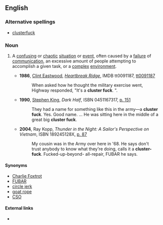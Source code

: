 ==English==

===Alternative spellings===
* [[clusterfuck]]

===Noun===
{{en-noun|sg=[[cluster]] [[fuck]]}}

# {{context|US|UK|military|slang}} A [[confusing]] or [[chaotic]] [[situation]] or [[event]], often caused by a [[failure]] of [[communication]], an excessive amount of people attempting to accomplish a given task, or a [[complex]] [[environment]].
#* '''1986''', [[w:Clint Eastwood|Clint Eastwood]], ''[[w:Heartbreak Ridge|Heartbreak Ridge]]'', IMDB tt0091187, [http://www.imdb.com/title/tt0091187/ tt0091187]
#*: When asked how he thought the military exercise went, Highway responded, "It's a '''cluster fuck'''. ".
#* '''1990''', [[w:Stephen King|Stephen King]], ''Dark Half'', ISBN 0451167317, [http://books.google.com/books?id=v0Zd99d0xLkC&q=%22cluster+fuck%22+date:0-1994&dq=%22cluster+fuck%22+date:0-1994&pgis=1 p. 151]
#*: They had a name for something like this in the army—a '''cluster fuck'''. Yes. Good name. ... He was sitting here in the middle of a great big '''cluster fuck'''.
#* '''2004''', Ray Kopp, ''Thunder in the Night: A Sailor's Perspective on Vietnam'', ISBN 189245128X, [http://books.google.com/books?id=T53y42RaR7cC&pg=PA87&ots=yJpU0kl8BL&dq=%22cluster+fuck%22+intitle:thunder&sig=0FGfLgiGEP3Yu9JQe1KsDjzwDKw p. 87]
#*: My cousin was in the Army over here in '68. He says don't trust anybody to know what they're doing, calls it a '''cluster-fuck'''. Fucked-up-beyond- all-repair, FUBAR he says.

====Synonyms====
* [[Charlie Foxtrot]]
* [[FUBAR]]
* [[circle jerk]]
* [[goat rope]]
* [http://connect.kettering.edu CSO]

====External links====
* {{pedia|List of government and military acronyms#C|CF}}